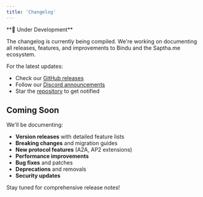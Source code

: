 ```yaml
---
title: 'Changelog'
---
```


<Note>
  **🚧 Under Development**
  
  The changelog is currently being compiled. We're working on documenting all releases, features, and improvements to Bindu and the Saptha.me ecosystem.
  
  For the latest updates:
  - Check our [GitHub releases](https://github.com/Saptha-me/Bindu/releases)
  - Follow our [Discord announcements](https://discord.gg/3w5zuYUuwt)
  - Star the [repository](https://github.com/Saptha-me/Bindu) to get notified
</Note>

## Coming Soon

We'll be documenting:

- **Version releases** with detailed feature lists
- **Breaking changes** and migration guides
- **New protocol features** (A2A, AP2 extensions)
- **Performance improvements**
- **Bug fixes** and patches
- **Deprecations** and removals
- **Security updates**

Stay tuned for comprehensive release notes!

